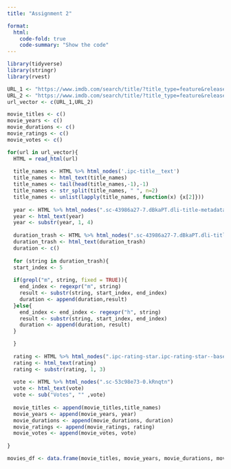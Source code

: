 ```yaml
---
title: "Assignment 2"

format:
  html:
    code-fold: true
    code-summary: "Show the code"
---
```



```r

library(tidyverse)
library(stringr)
library(rvest)

URL_1 <- "https://www.imdb.com/search/title/?title_type=feature&release_date=0010-01-01,2023-12-31&num_votes=2500,&country_of_origin=TR&count=250"
URL_2 <- "https://www.imdb.com/search/title/?title_type=feature&release_date=,2009-12-31&num_votes=2500,&country_of_origin=TR&count=250"
url_vector <- c(URL_1,URL_2)


```

```r


movie_titles <- c()
movie_years <- c()
movie_durations <- c()
movie_ratings <- c()
movie_votes <- c()

for(url in url_vector){
  HTML = read_html(url)
  
  title_names <- HTML %>% html_nodes('.ipc-title__text')
  title_names <- html_text(title_names)
  title_names <- tail(head(title_names,-1),-1)
  title_names <- str_split(title_names, " ", n=2)
  title_names <- unlist(lapply(title_names, function(x) {x[2]}))
  
  year <- HTML %>% html_nodes(".sc-43986a27-7.dBkaPT.dli-title-metadata")
  year <- html_text(year)
  year <- substr(year, 1, 4)
  
  duration_trash <- HTML %>% html_nodes(".sc-43986a27-7.dBkaPT.dli-title-metadata")
  duration_trash <- html_text(duration_trash)
  duration <- c()
  
  for (string in duration_trash){
  start_index <- 5
  
  if(grepl("m", string, fixed = TRUE)){
    end_index <- regexpr("m", string)
    result <- substr(string, start_index, end_index)
    duration <- append(duration,result)
  }else{
    end_index <- end_index <- regexpr("h", string)
    result <- substr(string, start_index, end_index)
    duration <- append(duration, result)
  }

  }
  
  rating <- HTML %>% html_nodes(".ipc-rating-star.ipc-rating-star--base.ipc-rating-star--imdb.ratingGroup--imdb-rating")
  rating <- html_text(rating)
  rating <- substr(rating, 1, 3)
  
  vote <- HTML %>% html_nodes(".sc-53c98e73-0.kRnqtn")
  vote <- html_text(vote)
  vote <- sub("Votes", "" ,vote)
  
  movie_titles <- append(movie_titles,title_names)
  movie_years <- append(movie_years, year)
  movie_durations <- append(movie_durations, duration)
  movie_ratings <- append(movie_ratings, rating)
  movie_votes <- append(movie_votes, vote)
  
}

movies_df <- data.frame(movie_titles, movie_years, movie_durations, movie_ratings, movie_votes)




```
